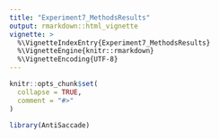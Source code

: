 ```yaml
---
title: "Experiment7_MethodsResults"
output: rmarkdown::html_vignette
vignette: >
  %\VignetteIndexEntry{Experiment7_MethodsResults}
  %\VignetteEngine{knitr::rmarkdown}
  %\VignetteEncoding{UTF-8}
---
```


```r
knitr::opts_chunk$set(
  collapse = TRUE,
  comment = "#>"
)
```

```r
library(AntiSaccade)
```
